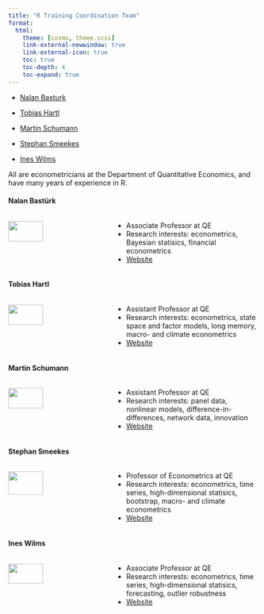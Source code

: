 ```yaml
---
title: "R Training Coordination Team"
format:
  html:
    theme: [cosmo, theme.scss]
    link-external-newwindow: true
    link-external-icon: true
    toc: true
    toc-depth: 4
    toc-expand: true
---
```


- [Nalan Basturk](about-team.qmd#nalan)

- [Tobias Hartl](about-team.qmd#tobias)

- [Martin Schumann](about-team.qmd#martin)

- [Stephan Smeekes](about-team.qmd#stephan)

- [Ines Wilms](about-team.qmd#ines)

All are econometricians at the Department of Quantitative Economics, and have many years of experience in R.

#### Nalan Bastürk {#nalan}

:::: {.columns}

::: {.column width="40%"}
![](figures/nalan.jpg){width=60%}

:::

::: {.column width="60%"}
- Associate Professor at QE
- Research interests: econometrics, Bayesian statisics, financial econometrics
- [Website](https://www.maastrichtuniversity.nl/n-bast%C3%BCrk)
:::

::::

#### Tobias Hartl {#tobias}

:::: {.columns}

::: {.column width="40%"}
![](figures/tobias.png){width=60%}
:::

::: {.column width="60%"}
- Assistant Professor at QE
- Research interests: econometrics, state space and factor models, long memory, macro- and climate econometrics
- [Website](https://tobiashartl.github.io/)
:::

::::


#### Martin Schumann {#martin}

:::: {.columns}

::: {.column width="40%"}
![](figures/martin.jpg){width=60%}
:::

::: {.column width="60%"}

- Assistant Professor at QE
- Research interests: panel data, nonlinear models, difference-in-differences, network data, innovation
- [Website](https://sites.google.com/site/martinschumannecon/home)
:::

::::

#### Stephan Smeekes {#stephan}

:::: {.columns}

::: {.column width="40%"}
![](figures/stephan.jpg){width=60%}

:::

::: {.column width="60%"}
- Professor of Econometrics at QE
- Research interests: econometrics, time series, high-dimensional statisics, bootstrap, macro- and climate econometrics 
- [Website](https://stephansmeekes.com)
:::

::::

#### Ines Wilms {#ines}

:::: {.columns}

::: {.column width="40%"}
![](figures/ines.jpg){width=60%}
:::

::: {.column width="60%"}
- Associate Professor at QE
- Research interests: econometrics, time series, high-dimensional statisics, forecasting,  outlier robustness
- [Website](https://sites.google.com/view/iwilms)
:::

::::
